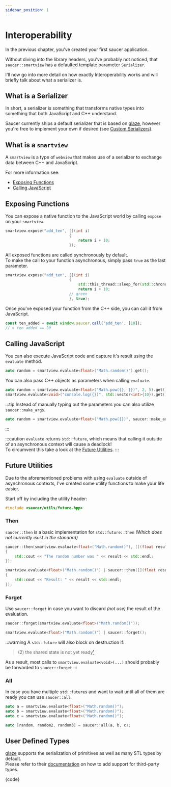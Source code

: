 ```yaml
---
sidebar_position: 1
---
```



# Interoperability

In the previous chapter, you've created your first saucer application.  

Without diving into the library headers, you've probably not noticed, that `saucer::smartview` has a defaulted template parameter `Serializer`.  

I'll now go into more detail on how exactly Interoperability works and will briefly talk about what a serializer is.

## What is a Serializer

In short, a serializer is something that transforms native types into something that both JavaScript and C++ understand.  

Saucer currently ships a default serializer that is based on [glaze](https://github.com/stephenberry/glaze), however you're free to implement your own if desired (see [Custom Serializers](../advanced/Custom%20Serializers)).

## What is a `smartview`

A `smartview` is a type of `webview` that makes use of a serializer to exchange data between C++ and JavaScript.

For more information see:

- [Exposing Functions](#exposing-functions)
- [Calling JavaScript](#calling-javascript)

## Exposing Functions

You can expose a native function to the JavaScript world by calling `expose` on your `smartview`.

```cpp title="Example: Exposing a function"
smartview.expose("add_ten", [](int i)
                            {
                                return i + 10;
                            });

```

All exposed functions are called synchronously by default.  
To make the call to your function asynchronous, simply pass `true` as the last parameter.

```cpp title="Example: Exposing a function asynchronously"
smartview.expose("add_ten", [](int i)
                            {
                                std::this_thread::sleep_for(std::chrono::seconds(10));
                                return i + 10;
                            // green
                            }, true);

```

Once you've exposed your function from the C++ side, you can call it from JavaScript.

```js title="Example: Calling your exposed function from the JavaScript World"
const ten_added = await window.saucer.call('add_ten', [10]);
// > ten_added == 20
```

## Calling JavaScript

You can also execute JavaScript code and capture it's result using the `evaluate` method.

```cpp
auto random = smartview.evaluate<float>("Math.random()").get();
```

You can also pass C++ objects as parameters when calling `evaluate`.

```cpp
auto random = smartview.evaluate<float>("Math.pow({}, {})", 2, 5).get();
smartview.evaluate<void>("console.log({})", std::vector<int>{10}).get();
```

:::tip
Instead of manually typing out the parameters you can also utilize `saucer::make_args`.

```cpp
auto random = smartview.evaluate<float>("Math.pow({})", saucer::make_args(2, 5)).get();
```

:::

:::caution
`evaluate` returns `std::future`, which means that calling it outside of an asynchronous context will cause a deadlock!  
To circumvent this take a look at the [Future Utilities](#future-utilities).
:::

## Future Utilities

Due to the aforementioned problems with using `evaluate` outside of asynchronous contexts, I've created some utility functions to make your life easier.

Start off by including the utility header:

```cpp
#include <saucer/utils/future.hpp>
```

### Then

`saucer::then` is a basic implementation for `std::future::then` _(Which does not currently exist in the standard)_

```cpp title="Example Usage"
saucer::then(smartview.evaluate<float>("Math.random()"), [](float result)
{
    std::cout << "The random number was " << result << std::endl;
});

smartview.evaluate<float>("Math.random()") | saucer::then([](float result)
{
    std::cout << "Result: " << result << std::endl;
});
```

### Forget

Use `saucer::forget` in case you want to discard _(not use)_ the result of the evaluation.

```cpp title="Example Usage"
saucer::forget(smartview.evaluate<float>("Math.random()"));

smartview.evaluate<float>("Math.random()") | saucer::forget();
```

:::warning
A `std::future` will also block on destruction if:

> (2) the shared state is not yet ready[¹](https://en.cppreference.com/w/cpp/thread/future/%7Efuture)

As a result, most calls to `smartview.evaluate<void>(...)` should probably be forwarded to `saucer::forget`
:::

### All

In case you have multiple `std::future`_s_ and want to wait until all of them are ready you can use `saucer::all`.

```cpp title="Example Usage"
auto a = smartview.evaluate<float>("Math.random()");
auto b = smartview.evaluate<float>("Math.random()");
auto c = smartview.evaluate<float>("Math.random()");

auto [random, random2, random3] = saucer::all(a, b, c);
```

## User Defined Types

[glaze](https://github.com/stephenberry/glaze) supports the serialization of primitives as well as many STL types by default.  
Please refer to their [documentation](https://github.com/stephenberry/glaze#example) on how to add support for third-party types.

<CodeBlock language="cpp" title="Example: Exposing Custom-Types">
  {code}
</CodeBlock>
